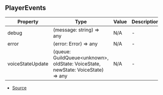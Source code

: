 ## PlayerEvents


| Property | Type | Value | Description |
| ----------- | ----------- | ----------- | ----------- |
| debug | (message: string) => any | N/A | - |
| error | (error: Error) => any | N/A | - |
| voiceStateUpdate | (queue: GuildQueue\<unknown>, oldState: VoiceState, newState: VoiceState) => any | N/A | - |


- [Source](https://github.com/Androz2091/discord-player/blob/827d536/packages/discord-player/src/types/types.ts#L182)